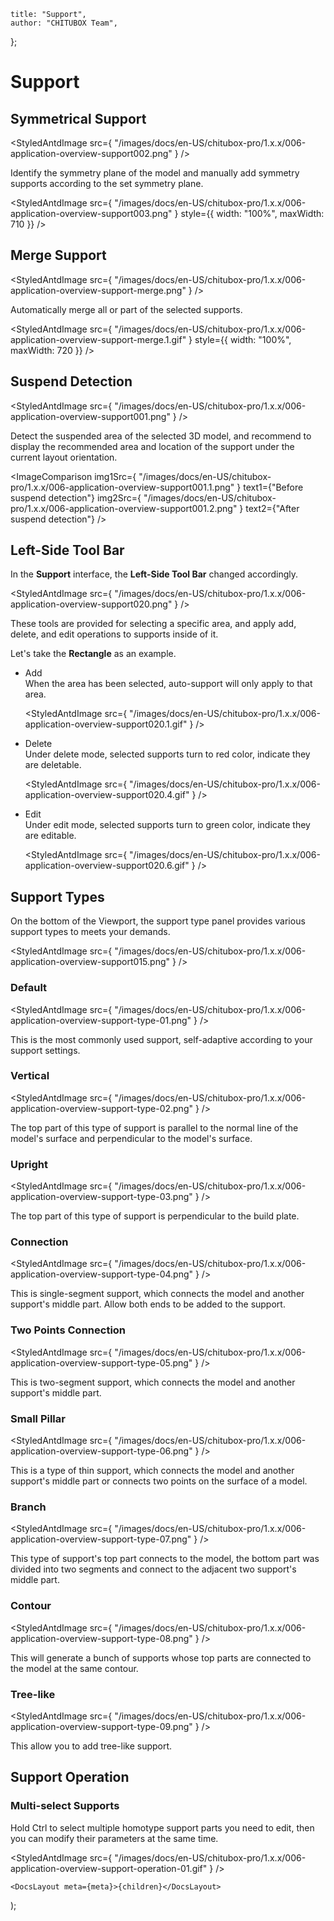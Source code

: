 
	title: "Support",
	author: "CHITUBOX Team",
};

# Support

## Symmetrical Support

<StyledAntdImage
	src={
		"/images/docs/en-US/chitubox-pro/1.x.x/006-application-overview-support002.png"
	}
/>

Identify the symmetry plane of the model and manually add symmetry supports according to the set symmetry plane.

<StyledAntdImage
	src={
		"/images/docs/en-US/chitubox-pro/1.x.x/006-application-overview-support003.png"
	}
	style={{ width: "100%", maxWidth: 710 }}
/>

## Merge Support

<StyledAntdImage
	src={
		"/images/docs/en-US/chitubox-pro/1.x.x/006-application-overview-support-merge.png"
	}
/>

Automatically merge all or part of the selected supports.

<StyledAntdImage
	src={
		"/images/docs/en-US/chitubox-pro/1.x.x/006-application-overview-support-merge.1.gif"
	}
	style={{ width: "100%", maxWidth: 720 }}
/>

## Suspend Detection

<StyledAntdImage
	src={
		"/images/docs/en-US/chitubox-pro/1.x.x/006-application-overview-support001.png"
	}
/>

Detect the suspended area of the selected 3D model, and recommend to display the recommended area and location of the support under the current layout orientation.

<ImageContainer>
	<StyledAntdImage
		src={
			"/images/docs/en-US/chitubox-pro/1.x.x/006-application-overview-support-suspend.gif"
		}
		/>
</ImageContainer>

<ImageComparison
	img1Src={
		"/images/docs/en-US/chitubox-pro/1.x.x/006-application-overview-support001.1.png"
	}
	text1={"Before suspend detection"}
	img2Src={
		"/images/docs/en-US/chitubox-pro/1.x.x/006-application-overview-support001.2.png"
	}
	text2={"After suspend detection"}
/>

## Left-Side Tool Bar

In the **Support** interface, the **Left-Side Tool Bar** changed accordingly.

<StyledAntdImage
	src={
		"/images/docs/en-US/chitubox-pro/1.x.x/006-application-overview-support020.png"
	}
/>

These tools are provided for selecting a specific area, and apply add, delete, and edit operations to supports inside of it.

Let's take the **Rectangle** as an example.

-   Add <br />
    When the area has been selected, auto-support will only apply to that area.<br />

    <StyledAntdImage
    	src={
    		"/images/docs/en-US/chitubox-pro/1.x.x/006-application-overview-support020.1.gif"
    	}
    />

-   Delete <br />
    Under delete mode, selected supports turn to red color, indicate they are deletable.<br />

    <StyledAntdImage
    	src={
    		"/images/docs/en-US/chitubox-pro/1.x.x/006-application-overview-support020.4.gif"
    	}
    />

-   Edit <br />
    Under edit mode, selected supports turn to green color, indicate they are editable.<br />

    <StyledAntdImage
    	src={
    		"/images/docs/en-US/chitubox-pro/1.x.x/006-application-overview-support020.6.gif"
    	}
    />

## Support Types

On the bottom of the Viewport, the support type panel provides various support types to meets your demands.

<StyledAntdImage
	src={
		"/images/docs/en-US/chitubox-pro/1.x.x/006-application-overview-support015.png"
	}
/>

### Default

<StyledAntdImage
	src={
		"/images/docs/en-US/chitubox-pro/1.x.x/006-application-overview-support-type-01.png"
	}
/>

This is the most commonly used support, self-adaptive according to your support settings.

### Vertical

<StyledAntdImage
	src={
		"/images/docs/en-US/chitubox-pro/1.x.x/006-application-overview-support-type-02.png"
	}
/>

The top part of this type of support is parallel to the normal line of the model's surface and perpendicular to the model's surface.

### Upright

<StyledAntdImage
	src={
		"/images/docs/en-US/chitubox-pro/1.x.x/006-application-overview-support-type-03.png"
	}
/>

The top part of this type of support is perpendicular to the build plate.

### Connection

<StyledAntdImage
	src={
		"/images/docs/en-US/chitubox-pro/1.x.x/006-application-overview-support-type-04.png"
	}
/>

This is single-segment support, which connects the model and another support's middle part. Allow both ends to be added to the support.

### Two Points Connection

<StyledAntdImage
	src={
		"/images/docs/en-US/chitubox-pro/1.x.x/006-application-overview-support-type-05.png"
	}
/>

This is two-segment support, which connects the model and another support's middle part.

### Small Pillar

<StyledAntdImage
	src={
		"/images/docs/en-US/chitubox-pro/1.x.x/006-application-overview-support-type-06.png"
	}
/>

This is a type of thin support, which connects the model and another support's middle part or connects two points on the surface of a model.

### Branch

<StyledAntdImage
	src={
		"/images/docs/en-US/chitubox-pro/1.x.x/006-application-overview-support-type-07.png"
	}
/>

This type of support's top part connects to the model, the bottom part was divided into two segments and connect to the adjacent two support's middle part.

### Contour

<StyledAntdImage
	src={
		"/images/docs/en-US/chitubox-pro/1.x.x/006-application-overview-support-type-08.png"
	}
/>

This will generate a bunch of supports whose top parts are connected to the model at the same contour.

### Tree-like

<StyledAntdImage
	src={
		"/images/docs/en-US/chitubox-pro/1.x.x/006-application-overview-support-type-09.png"
	}
/>

This allow you to add tree-like support.

## Support Operation

### Multi-select Supports

Hold Ctrl to select multiple homotype support parts you need to edit, then you can modify their parameters at the same time.

<StyledAntdImage
	src={
		"/images/docs/en-US/chitubox-pro/1.x.x/006-application-overview-support-operation-01.gif"
	}
/>

	<DocsLayout meta={meta}>{children}</DocsLayout>
);
